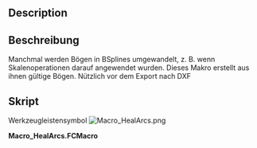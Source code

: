 <languages/>

{{Macro/de
|Name=HealArcs
|Translate=Bögen heilen
|Icon=Macro_HealArcs.png
|Description=Manchmal werden Bögen in B-Splines umgewandelt, z. B. wenn Skalierungsoperationen darauf angewendet wurden. Dieses Makro erstellt aus ihnen gültige Bögen. Nützlich vor dem Export nach DXF.
|Author=Yorik
|Version=0.1
|Date=2011-09-24
|FCVersion=Alle
|Download=[https://wiki.freecad.org/images/5/5a/Macro_HealArcs.png Werkzeugleisten-Symbol]
}}

<div lang="en" dir="ltr" class="mw-content-ltr">
==Description==
</div>

<div class="mw-translate-fuzzy">
==Beschreibung==
Manchmal werden Bögen in BSplines umgewandelt, z. B. wenn Skalenoperationen darauf angewendet wurden. Dieses Makro erstellt aus ihnen gültige Bögen. Nützlich vor dem Export nach DXF
</div>

<span id="Script"></span>
==Skript==

Werkzeugleistensymbol [[Image:Macro_HealArcs.png]]

'''Macro_HealArcs.FCMacro'''

{{MacroCode|code=

try:
    import DraftGeomUtils as fcgeo
except:
    from draftlibs import fcgeo
import FreeCAD,FreeCADGui,Part

sel = FreeCADGui.Selection.getSelection()
if not sel:
    FreeCAD.Console.PrintWarning("Select something first!")
else:
    removeList = []
    for obj in sel:
        ed = obj.Shape.Edges[0]
        arc = fcgeo.arcFromSpline(ed)
        if arc:
            Part.show(arc)
            removeList.append(obj.Name)
    FreeCAD.ActiveDocument.recompute()
    print("removing", removeList)
    for n in removeList:
        FreeCAD.ActiveDocument.removeObject(n)
}}